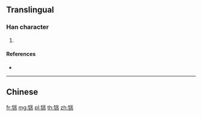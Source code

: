 {{character info/new}}
{{also|銱}}
==Translingual==

===Han character===
{{Han char|rn=167|rad=钅|as=06|sn=11|four=|canj=CRLB,OPRLB,XCRLB}}

# {{defn|Han|sort=钅06}}

====References====
* {{Han ref|kx=1328.061|hdz=64196.120|uh=94DE|ud=38110}}

----

==Chinese==
{{zh-see|銱}}

[[fr:铞]]
[[mg:铞]]
[[pl:铞]]
[[th:铞]]
[[zh:铞]]
